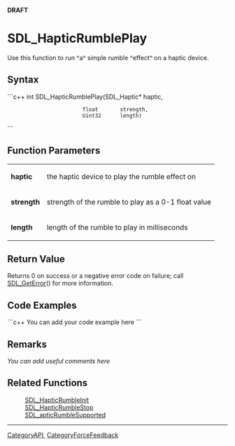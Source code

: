 <!-- pragma section-numbers off -->
<!-- pragma camelcase off -->
'''DRAFT'''

= SDL_HapticRumblePlay =
Use this function to run ^a^ simple rumble ^effect^ on a haptic device.


== Syntax ==
```c++
int SDL_HapticRumblePlay(SDL_Haptic* haptic,
                         float       strength,
                         Uint32      length)
```

== Function Parameters ==
{|
|'''haptic'''
|the haptic device to play the rumble effect on
|-
|'''strength'''
|strength of the rumble to play as a 0-1 float value
|-
|'''length'''
|length of the rumble to play in milliseconds
|}

== Return Value ==
Returns 0 on success or a negative error code on failure; call [[SDL_GetError]]() for more information.

== Code Examples ==
```c++
You can add your code example here
```

== Remarks ==
''You can add useful comments here''

== Related Functions ==
:[[SDL_HapticRumbleInit]]
:[[SDL_HapticRumbleStop]]
:[[SDL_apticRumbleSupported]]

----
[[CategoryAPI]], [[CategoryForceFeedback]]
